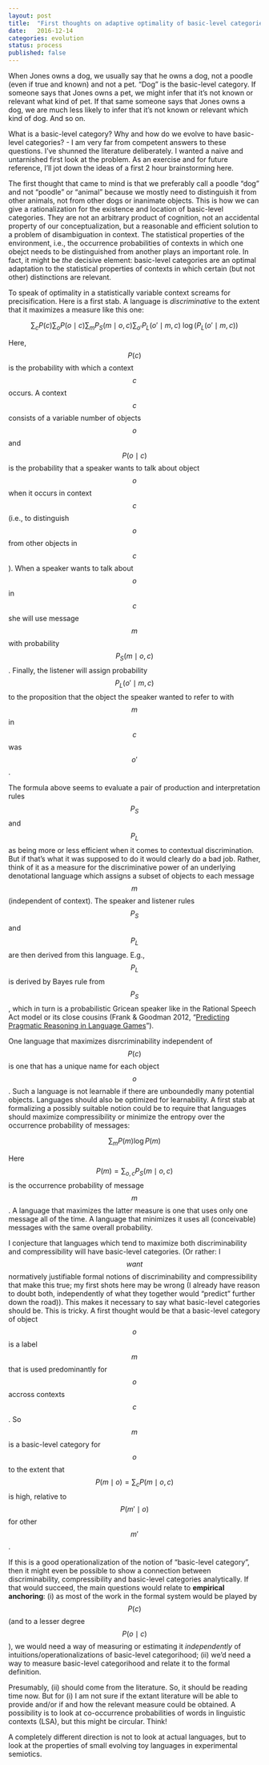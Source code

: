 ```yaml
---
layout: post
title:  "First thoughts on adaptive optimality of basic-level categories"
date:   2016-12-14
categories: evolution
status: process
published: false
---
```


<script src="https://cdn.mathjax.org/mathjax/latest/MathJax.js?config=TeX-AMS-MML_HTMLorMML" type="text/javascript"></script>

When Jones owns a dog, we usually say that he owns a dog, not a poodle (even if true and known) and not a pet. "Dog" is the basic-level category. If someone says that Jones owns a pet, we might infer that it's not known or relevant what kind of pet. If that same someone says that Jones owns a dog, we are much less likely to infer that it's not known or relevant which kind of dog. And so on.

What is a basic-level category? Why and how do we evolve to have basic-level categories? - I am very far from competent answers to these questions. I've shunned the literature deliberately. I wanted a naive and untarnished first look at the problem. As an exercise and for future reference, I'll jot down the ideas of a first 2 hour brainstorming here.

The first thought that came to mind is that we preferably call a poodle "dog" and not "poodle" or "animal" because we mostly need to distinguish it from other animals, not from other dogs or inanimate objects. This is how we can give a rationalization for the existence and location of basic-level categories. They are not an arbitrary product of cognition, not an accidental property of our conceptualization, but a reasonable and efficient solution to a problem of disambiguation in context. The statistical properties of the environment, i.e., the occurrence probabilities of contexts in which one obejct needs to be distinguished from another plays an important role. In fact, it might be *the* decisive element: basic-level categories are an optimal adaptation to the statistical properties of contexts in which certain (but not other) distinctions are relevant.

To speak of optimality in a statistically variable context screams for precisification. Here is a first stab. A language is *discriminative* to the extent that it maximizes a measure like this one:

$$\sum_c P(c) \sum_o P(o \mid c) \sum_{m} P_S(m \mid o,c) \sum_{o'} P_L(o' \mid m,c) \ \log (P_L(o' \mid m,c)) $$

Here, $$P(c)$$ is the probability with which a context $$c$$ occurs. A context $$c$$ consists of a variable number of objects $$o$$ and $$P(o \mid c)$$ is the probability that a speaker wants to talk about object $$o$$ when it occurs in context $$c$$ (i.e., to distinguish $$o$$ from other objects in $$c$$). When a speaker wants to talk about $$o$$ in $$c$$ she will use message $$m$$ with probability $$P_S(m \mid o,c)$$. Finally, the listener will assign probability $$P_L(o' \mid m,c)$$ to the proposition that the object the speaker wanted to refer to with $$m$$ in $$c$$ was $$o'$$. 

The formula above seems to evaluate a pair of production and interpretation rules $$P_S$$ and $$P_L$$ as being more or less efficient when it comes to contextual discrimination. But if that's what it was supposed to do it would clearly do a bad job. Rather, think of it as a measure for the discriminative power of an underlying denotational language which assigns a subset of objects to each message $$m$$ (independent of context). The speaker and listener rules $$P_S$$ and $$P_L$$ are then derived from this language. E.g., $$P_L$$ is derived by Bayes rule from $$P_S$$, which in turn is a probabilistic Gricean speaker like in the Rational Speech Act model or its close cousins (Frank & Goodman 2012, "[Predicting Pragmatic Reasoning in Language Games](http://science.sciencemag.org/content/336/6084/998)").  

One language that maximizes disrcriminability independent of $$P(c)$$ is one that has a unique name for each object $$o$$. Such a language is not learnable if there are unboundedly many potential objects. Languages should also be optimized for learnability. A first stab at formalizing a possibly suitable notion could be to require that languages should maximize compressibility or minimize the entropy over the occurrence probability of messages:

$$\sum_m P(m)\log P(m)$$

Here $$P(m) = \sum_{o,c} P_S(m \mid o,c)$$ is the occurrence probability of message $$m$$. A language that maximizes the latter measure is one that uses only one message all of the time. A language that minimizes it uses all (conceivable) messages with the same overall probability.

I conjecture that languages which tend to maximize both discriminability and compressibility will have basic-level categories. (Or rather: I $$want$$ normatively justifiable formal notions of discriminability and compressibility that make this true; my first shots here may be wrong (I already have reason to doubt both, independently of what they together would "predict" further down the road)). This makes it necessary to say what basic-level categories should be. This is tricky. A first thought would be that a basic-level category of object $$o$$ is a label $$m$$ that is used predominantly for $$o$$ accross contexts $$c$$. So $$m$$ is a basic-level category for $$o$$ to the extent that $$P(m \mid o) = \sum_c P(m \mid o,c)$$ is high, relative to $$P(m'\mid o)$$ for other $$m'$$. 

If this is a good operationalization of the notion of "basic-level category", then it might even be possible to show a connection between discriminability, compressibility and basic-level categories analytically. If that would succeed, the main questions would relate to **empirical anchoring**: (i) as most of the work in the formal system would be played by $$P(c)$$ (and to a lesser degree $$P(o \mid c)$$), we would need a way of measuring or estimating it *independently* of intuitions/operationalizations of basic-level categorihood; (ii) we'd need a way to measure basic-level categorihood and relate it to the formal definition.

Presumably, (ii) should come from the literature. So, it should be reading time now. But for (i) I am not sure if the extant literature will be able to provide and/or if and how the relevant measure could be obtained. A possibility is to look at co-occurrence probabilities of words in linguistic contexts (LSA), but this might be circular. Think!

A completely different direction is not to look at actual languages, but to look at the properties of small evolving toy languages in experimental semiotics.
